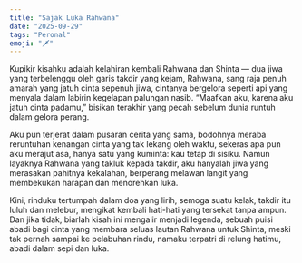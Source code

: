 ```yaml
---
title: "Sajak Luka Rahwana"
date: "2025-09-29"
tags: "Peronal"
emoji: "🗡️"
---
```


Kupikir kisahku adalah kelahiran kembali Rahwana dan Shinta —
dua jiwa yang terbelenggu oleh garis takdir yang kejam,
Rahwana, sang raja penuh amarah yang jatuh cinta sepenuh jiwa,
cintanya bergelora seperti api yang menyala dalam labirin kegelapan palungan nasib.
“Maafkan aku, karena aku jatuh cinta padamu,”
bisikan terakhir yang pecah sebelum dunia runtuh dalam gelora perang.

Aku pun terjerat dalam pusaran cerita yang sama,
bodohnya meraba reruntuhan kenangan cinta yang tak lekang oleh waktu,
sekeras apa pun aku merajut asa, hanya satu yang kuminta: kau tetap di sisiku.
Namun layaknya Rahwana yang takluk kepada takdir,
aku hanyalah jiwa yang merasakan pahitnya kekalahan,
berperang melawan langit yang membekukan harapan dan menorehkan luka.

Kini, rinduku tertumpah dalam doa yang lirih,
semoga suatu kelak, takdir itu luluh dan melebur,
mengikat kembali hati-hati yang tersekat tanpa ampun.
Dan jika tidak, biarlah kisah ini mengalir menjadi legenda,
sebuah puisi abadi bagi cinta yang membara seluas lautan Rahwana untuk Shinta,
meski tak pernah sampai ke pelabuhan rindu,
namaku terpatri di relung hatimu, abadi dalam sepi dan luka.
